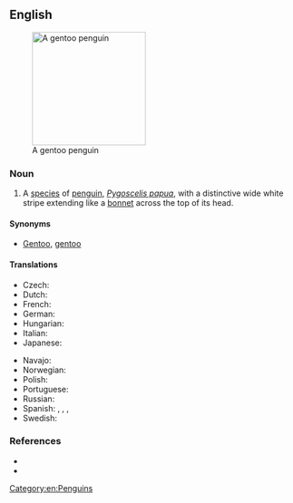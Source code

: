 ==English==
[[Image:Pygoscelis papua.jpg|200px|thumb|right|A gentoo penguin]]

===Noun===
{{en-noun|head=[[Gentoo|gentoo]] [[penguin]]}}

# A [[species]] of [[penguin]], ''[[Pygoscelis papua]]'', with a distinctive wide white stripe extending like a [[bonnet]] across the top of its head.

====Synonyms====
* [[Gentoo]], [[gentoo]]

====Translations====
{{trans-top|penguin}}
* Czech: {{t|cs|tučňák oslí}}
* Dutch: {{t|nl|ezelspinguïn}}
* French: {{t+|fr|manchot papou|m}}
* German: {{t+|de|Eselspinguin|m}}
* Hungarian: {{t+|hu|szamárpingvin}}
* Italian: {{t|it|pinguino papua|m}}
* Japanese: {{t+|ja|ジェンツーペンギン|tr=jentsū pengin}}
{{trans-mid}}
* Navajo: {{t|nv|tsídii naʼałkʼaiʼí bidaaʼ łichíʼígíí}}
* Norwegian: {{t|no|bøylepingvin}}
* Polish: {{t|pl|pingwin białobrewy}}
* Portuguese: {{t|pt|pinguim-gentoo}}
* Russian: {{t|ru|папуа́нский пингви́н|m}}
* Spanish: {{t|es|pingüino juanito|m}}, {{t|es|pingüino papúa|m}}, {{t|es|pingüino gentú|m}}, {{t|es|pingüino de vincha|m}}
* Swedish: {{t|sv|åsnepingvin}}
{{trans-bottom}}

===References===
* {{pedia}}
* {{specieslite|Pygoscelis papua|i=1}}

[[Category:en:Penguins]]